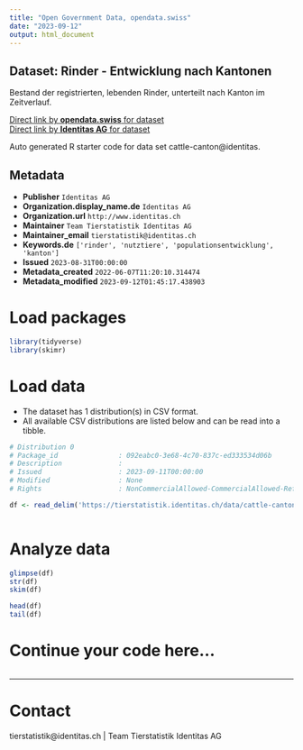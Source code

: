 ```yaml
---
title: "Open Government Data, opendata.swiss"
date: "2023-09-12"
output: html_document
---
```


## Dataset: Rinder - Entwicklung nach Kantonen

Bestand der registrierten, lebenden Rinder, unterteilt nach Kanton im Zeitverlauf.

[Direct link by **opendata.swiss** for dataset](https://opendata.swiss/de/dataset/rinder-entwicklung-nach-kantonen)<br>
[Direct link by **Identitas AG** for dataset](https://tierstatistik.identitas.ch/)

Auto generated R starter code for data set cattle-canton@identitas.

## Metadata

- **Publisher** `Identitas AG`
- **Organization.display_name.de** `Identitas AG`
- **Organization.url** `http://www.identitas.ch`
- **Maintainer** `Team Tierstatistik Identitas AG`
- **Maintainer_email** `tierstatistik@identitas.ch`
- **Keywords.de** `['rinder', 'nutztiere', 'populationsentwicklung', 'kanton']`
- **Issued** `2023-08-31T00:00:00`
- **Metadata_created** `2022-06-07T11:20:10.314474`
- **Metadata_modified** `2023-09-12T01:45:17.438903`


# Load packages

```r

library(tidyverse)
library(skimr)

```

# Load data

-   The dataset has 1 distribution(s) in CSV format.
-   All available CSV distributions are listed below and can be read into a tibble.

```r

# Distribution 0
# Package_id               : 092eabc0-3e68-4c70-837c-ed333534d06b
# Description              : 
# Issued                   : 2023-09-11T00:00:00
# Modified                 : None
# Rights                   : NonCommercialAllowed-CommercialAllowed-ReferenceRequired

df <- read_delim('https://tierstatistik.identitas.ch/data/cattle-canton.csv')



```

# Analyze data

```r

glimpse(df)
str(df)
skim(df)

head(df)
tail(df)

```

# Continue your code here...

```r

```

------------------------------------------------------------------------

# Contact

tierstatistik@identitas.ch | Team Tierstatistik Identitas AG
